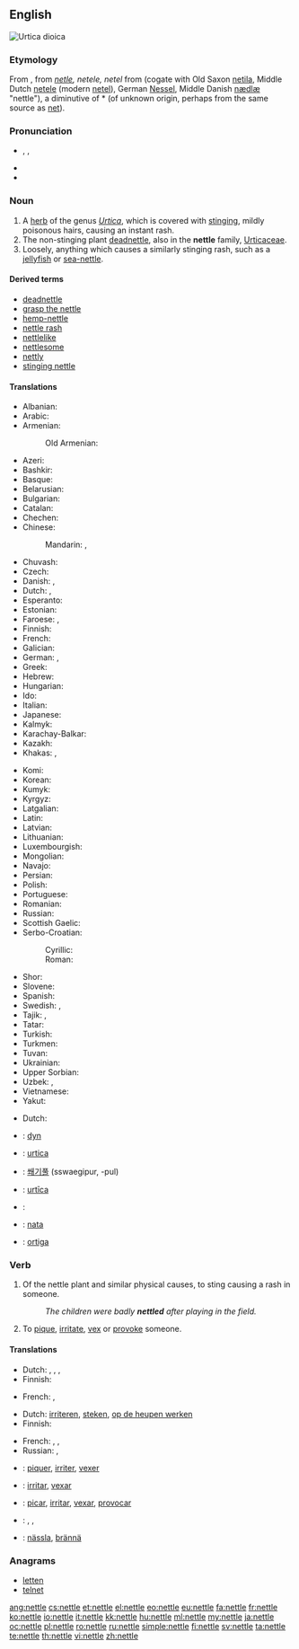 ==English==
[[File:Braendenaelde.jpg|thumb|right|''Urtica dioica'']]
{{wikipedia}}
{{wikispecies|Urtica}}
===Etymology===
From {{etyl|enm}}, from {{etyl|ang}} ''[[netle]], netele, netel'' from {{etyl|gem-pro|en}} {{recons|natilōn|lang=gem-pro}} (cogate with Old Saxon [[netila]], Middle Dutch [[netele]] (modern [[netel]]), German [[Nessel]], Middle Danish [[nædlæ]] "nettle"), a diminutive of *{{term||naton}} (of unknown origin, perhaps from the same source as [[net]]).

===Pronunciation===
* {{enPR|nĕt'(ə)l}}, {{IPA|/ˈnet(ə)l/}}, {{X-SAMPA|/"net(@)l/}}
* {{audio|en-us-nettle.ogg|Audio (US)}}
* {{rhymes|ɛt(ə)l}}

===Noun===
{{en-noun}}

# A [[herb]] of the genus ''[[Urtica]]'', which is covered with [[sting]]ing, mildly poisonous hairs, causing an instant rash.
# The non-stinging plant [[deadnettle]], also in the '''nettle''' family, [[Urticaceae]].
# Loosely, anything which causes a similarly stinging rash, such as a [[jellyfish]] or [[sea-nettle]].

====Derived terms====
* [[deadnettle]]
* [[grasp the nettle]]
* [[hemp-nettle]]
* [[nettle rash]]
* [[nettlelike]]
* [[nettlesome]]
* [[nettly]]
* [[stinging nettle]]

====Translations====
{{trans-top|stinging herb of genus Urtica}}
* Albanian: {{t-|sq|hithëra}}
* Arabic: {{t-|ar|قراص|m|tr=qurrāṣ}}
* Armenian: {{t-|hy|եղինջ|tr=eġinǰ}}
*: Old Armenian: {{t-|hy|եղիճ|tr=ełič}}
* Azeri: {{t-|az|gicitkən}}
* Bashkir: {{tø|ba|кесерткән|tr=kesertkən|sc=Cyrl}}
* Basque: {{t+|eu|asun}}
* Belarusian: {{t-|be|крапіва|f|tr=krapiva}}
* Bulgarian: {{t+|bg|коприва|f|tr=kopriva}}
* Catalan: {{t-|ca|ortiga|f}}
* Chechen: {{tø|ce|нитташ|tr=nittaş|sc=Cyrl}}
* Chinese:
*: Mandarin: {{t|cmn|蕁麻|sc=Hani}}, {{t|cmn|荨麻|tr=qiánmá, xúnmá|sc=Hani}}
* Chuvash: {{tø|cv|вĕлтĕрен|tr=vĕltĕren|sc=Cyrl}}
* Czech: {{t+|cs|kopřiva|f}}
* Danish: {{t-|da|nælde|c}}, {{t-|da|brændenælde|c}}
* Dutch: {{t-|nl|netel|m}}, {{t+|nl|brandnetel|m}}
* Esperanto: {{t-|eo|urtiko}}
* Estonian: {{t-|et|nõgene}}
* Faroese: {{t-|fo|nota|f}}, {{t-|fo|brenninota|f}}
* Finnish: {{t+|fi|nokkonen}}
* French: {{t+|fr|ortie|f}}
* Galician: {{t+|gl|ortiga|f}}
* German: {{t+|de|Nessel|f}}, {{t+|de|Brennnessel|f}}
* Greek: {{t+|el|τσουκνίδα|f|tr=tsuknída}}
* Hebrew: {{t-|he|סרפד|m|tr=sarpad}}
* Hungarian: {{t+|hu|csalán}}
* Ido: {{t+|io|urtiko}}
* Italian: {{t+|it|ortica|f}}
* Japanese: {{t-|ja|蕁麻|tr=いらくさ, irakusa|sc=Jpan}}
* Kalmyk: {{tø|xal|көгсн|tr=kögsn|sc=Cyrl}}
* Karachay-Balkar: {{tø|krc|мурса|tr=mursa|sc=Cyrl}}
* Kazakh: {{t-|kk|қалақай|tr=qalaqay|sc=Cyrl}}
* Khakas: {{tø|kjh|салғанах|tr=salğanax|sc=Cyrl}},  {{tø|kjh|сахчаң от|tr=saxçañ ot|sc=Cyrl}}
{{trans-mid}}
* Komi: {{tø|kv|петшӧр|tr=petšör|sc=Cyrl}}
* Korean: {{t-|ko|쐐기풀|tr=sswaegipul|sc=Kore}}
* Kumyk: {{tø|kum|къычытгъан|tr=qıçıtğan|sc=Cyrl}}
* Kyrgyz: {{t-|ky|чалкан|tr=çalqan|sc=Cyrl}}
* Latgalian: {{tø|ltg|ņuotre|f}}
* Latin: {{t-|la|urtica|f}}
* Latvian: {{t-|lv|nātre|f}}
* Lithuanian: {{t-|lt|dilgėlė|f}}
* Luxembourgish: {{t-|lb|Brennnessel|f}}
* Mongolian: {{t-|mn|халгай|tr=halgaj|sc=Cyrl}}
* Navajo: {{tø|nv|hołchʼíʼí}}
* Persian: {{t+|fa|گزنه|tr=gazne}}
* Polish: {{t+|pl|pokrzywa|f}}
* Portuguese: {{t+|pt|urtiga|f}}
* Romanian: {{t-|ro|urzică|f}}
* Russian: {{t+|ru|крапива|f|tr=krapíva}}
* Scottish Gaelic: {{t-|gd|deanntag|f}}
* Serbo-Croatian:
*: Cyrillic: {{t-|sh|коприва|f}}
*: Roman: {{t-|sh|kopriva|f}}
* Shor: {{tø|cjs|шалғанақ|tr=şalğanaq|sc=Cyrl}}
* Slovene: {{t-|sl|kopriva|f}}
* Spanish: {{t+|es|ortiga|f}}
* Swedish: {{t+|sv|nässla|c}}, {{t-|sv|brännässla}}
* Tajik: {{t-|tg|газна|tr=gazna|sc=Cyrl}},  {{t-|tg|сӯзгиёҳ|tr=sūzgijoh|sc=Cyrl}}
* Tatar: {{t+|tt|кычыткан|tr=qıçıtqan|sc=Cyrl}}
* Turkish: {{t+|tr|ısırgan}}
* Turkmen: {{t-|tk|iteşen}}
* Tuvan: {{tø|tyv|шагар-оът|tr=şağar-òt|sc=Cyrl}}
* Ukrainian: {{t-|uk|кропива|f|tr=kropyvá}}
* Upper Sorbian: {{t-|hsb|kopřiwa|f}}
* Uzbek: {{t-|uz|gazanda oʻt}},  {{t-|uz|qichitqi oʻt}}
* Vietnamese: {{t+|vi|tầm ma}}
* Yakut: {{tø|sah|ытырыык от|tr=ıtırıık ot|sc=Cyrl}}
{{trans-bottom}}

{{trans-see|deadnettle}}

{{trans-top|anything which causes such a rash}}
* Dutch: {{t+|nl|irritant}}
{{trans-mid}}
{{trans-bottom}}

{{checktrans-top}}
* {{ttbc|xdc}}: [[dyn]]
* {{ttbc|ia}}: [[urtica]]
* {{ttbc|ko}}: [[쐐기풀]] (sswaegipur, -pul)
{{trans-mid}}
* {{ttbc|la}}: [[urtīca]]
* {{ttbc|no}}: {{t-|no|nesle|c}}
* {{ttbc|non}}: [[nata]]
* {{ttbc|pt}}: [[ortiga]] {{f}}
{{trans-bottom}}

===Verb===
{{en-verb|nettl|ing}}
{{transitive}}

# {{literally}} Of the nettle plant and similar physical causes, to sting causing a rash in someone.
#: ''The children were badly '''nettled''' after playing in the field.''
# {{figuratively}} To [[pique]], [[irritate]], [[vex]] or [[provoke]] someone.

====Translations====
{{trans-top|of the nettle plant etc., to sting causing a rash}}
* Dutch: {{t+|nl|branden}}, {{t+|nl|irriteren}}, {{t+|nl|prikken}}, {{t+|nl|steken}}
* Finnish: {{t+|fi|polttaa}}
{{trans-mid}}
* French: {{t+|fr|piquer}}, {{t+|fr|irriter}}
{{trans-bottom}}

{{trans-top|to pique, irritate, vex or provoke someone}}
* Dutch: [[irriteren]], [[steken]], [[op de heupen werken]]
* Finnish: {{t-|fi|piikitellä}}
{{trans-mid}}
* French: {{t+|fr|piquer}}, {{t+|fr|irriter}}, {{t+|fr|vexer}}
* Russian: {{t+|ru|раздражать|n|tr=razdrazhat'|sc=Cyrl}}, {{t+|ru|уязвлять|n|tr=ooyazvlat'|sc=Cyrl}}
{{trans-bottom}}

{{checktrans-top}}
* {{ttbc|fr}}: [[piquer]], [[irriter]], [[vexer]]
* {{ttbc|ia}}: [[irritar]], [[vexar]]
{{trans-mid}}
* {{ttbc|pt}}: [[picar]], [[irritar]], [[vexar]], [[provocar]]
* {{ttbc|es}}: {{t+|es|picar}}, {{t+|es|irritar}}, {{t+|es|provocar}}
* {{ttbc|sv}}: [[nässla]], [[brännä]]
{{trans-bottom}}

===Anagrams===
* [[letten#English|letten]]
* [[telnet#English|telnet]]

[[ang:nettle]]
[[cs:nettle]]
[[et:nettle]]
[[el:nettle]]
[[eo:nettle]]
[[eu:nettle]]
[[fa:nettle]]
[[fr:nettle]]
[[ko:nettle]]
[[io:nettle]]
[[it:nettle]]
[[kk:nettle]]
[[hu:nettle]]
[[ml:nettle]]
[[my:nettle]]
[[ja:nettle]]
[[oc:nettle]]
[[pl:nettle]]
[[ro:nettle]]
[[ru:nettle]]
[[simple:nettle]]
[[fi:nettle]]
[[sv:nettle]]
[[ta:nettle]]
[[te:nettle]]
[[th:nettle]]
[[vi:nettle]]
[[zh:nettle]]